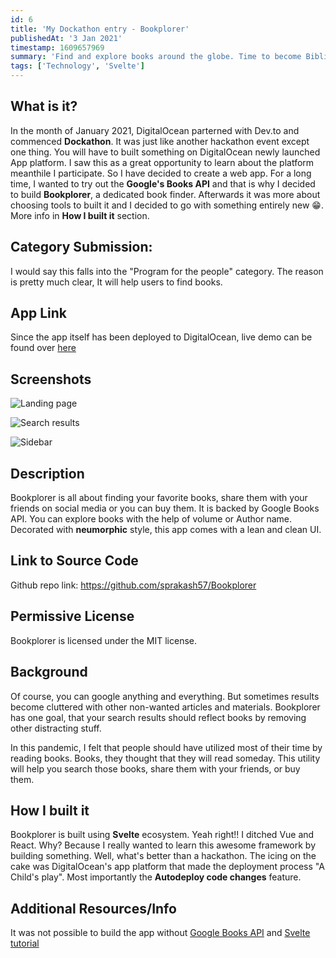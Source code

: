 ```yaml
---
id: 6
title: 'My Dockathon entry - Bookplorer'
publishedAt: '3 Jan 2021'
timestamp: 1609657969
summary: 'Find and explore books around the globe. Time to become Bibliophile 🤓'
tags: ['Technology', 'Svelte']
---
```


## What is it?

In the month of January 2021, DigitalOcean parterned with Dev.to and commenced **Dockathon**. It was just like another hackathon event except one thing. You will have to built something on DigitalOcean newly launched App platform. I saw this as a great opportunity to learn about the platform meanthile I participate. So I have decided to create a web app. For a long time, I wanted to try out the **Google's Books API** and that is why I decided to build **Bookplorer**, a dedicated book finder. Afterwards it was more about choosing tools to built it and I decided to go with something entirely new 😁. More info in **How I built it** section.

## Category Submission:

I would say this falls into the "Program for the people" category. The reason is pretty much clear, It will help users to find books.

## App Link

Since the app itself has been deployed to DigitalOcean, live demo can be found over [here](https://bookplorer-mn5g9.ondigitalocean.app/)

## Screenshots

![Landing page](https://dev-to-uploads.s3.amazonaws.com/i/mgmmuh2xext1qvs8wjra.png)

![Search results](https://dev-to-uploads.s3.amazonaws.com/i/7s805jbi4h5xt5028hzb.png)

![Sidebar](https://dev-to-uploads.s3.amazonaws.com/i/w5fa34urvlnc2gzjku1w.png)

## Description

Bookplorer is all about finding your favorite books, share them with your friends on social media or you can buy them. It is backed by Google Books API. You can explore books with the help of volume or Author name. Decorated with **neumorphic** style, this app comes with a lean and clean UI.

## Link to Source Code

Github repo link: https://github.com/sprakash57/Bookplorer

## Permissive License

Bookplorer is licensed under the MIT license.

## Background

Of course, you can google anything and everything. But sometimes results become cluttered with other non-wanted articles and materials. Bookplorer has one goal, that your search results should reflect books by removing other distracting stuff.

In this pandemic, I felt that people should have utilized most of their time by reading books. Books, they thought that they will read someday. This utility will help you search those books, share them with your friends, or buy them.

## How I built it

Bookplorer is built using **Svelte** ecosystem. Yeah right!! I ditched Vue and React. Why? Because I really wanted to learn this awesome framework by building something. Well, what's better than a hackathon. The icing on the cake was DigitalOcean's app platform that made the deployment process "A Child's play". Most importantly the **Autodeploy code changes** feature.

## Additional Resources/Info

It was not possible to build the app without [Google Books API](https://developers.google.com/books/docs/v1/using#st_params) and [Svelte tutorial](https://svelte.dev/tutorial/basics)
